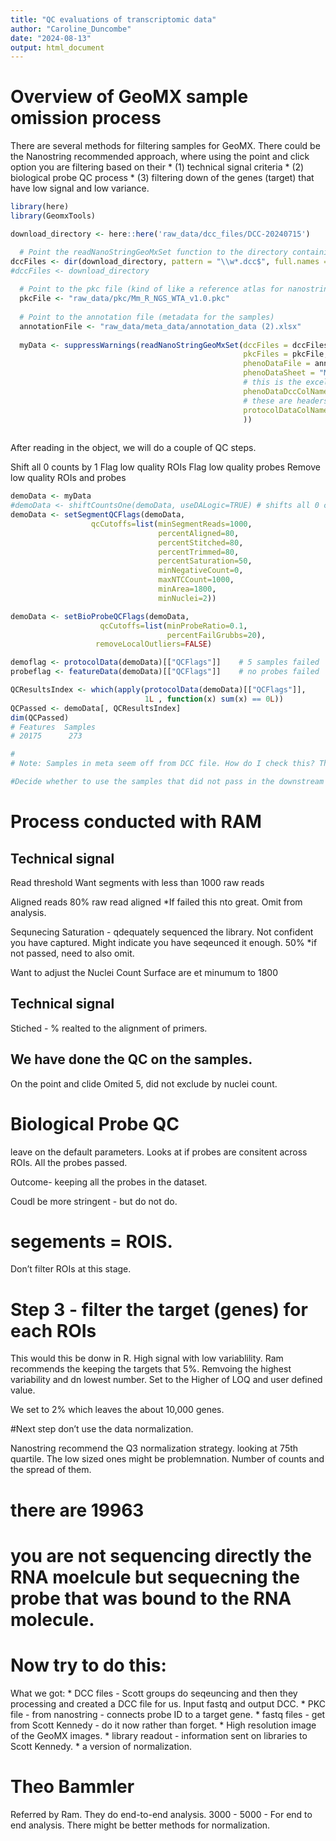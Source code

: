 ```yaml
---
title: "QC evaluations of transcriptomic data"
author: "Caroline_Duncombe"
date: "2024-08-13"
output: html_document
---
```


# Overview of GeoMX sample omission process

There are several methods for filtering samples for GeoMX. There could be the Nanostring recommended approach, where using the point and click option you are filtering based on their 
* (1) technical signal criteria
* (2) biological probe QC process
* (3) filtering down of the genes (target) that have low signal and low variance. 

```r

library(here)
library(GeomxTools)

```

```r
download_directory <- here::here('raw_data/dcc_files/DCC-20240715')

  # Point the readNanoStringGeoMxSet function to the directory containing DCC files from this plate
dccFiles <- dir(download_directory, pattern = "\\w*.dcc$", full.names = TRUE)
#dccFiles <- download_directory
  
  # Point to the pkc file (kind of like a reference atlas for nanostring)
  pkcFile <- "raw_data/pkc/Mm_R_NGS_WTA_v1.0.pkc"
  
  # Point to the annotation file (metadata for the samples)
  annotationFile <- "raw_data/meta_data/annotation_data (2).xlsx"
  
  myData <- suppressWarnings(readNanoStringGeoMxSet(dccFiles = dccFiles,
                                                    pkcFiles = pkcFile,
                                                    phenoDataFile = annotationFile,
                                                    phenoDataSheet = "Master",
                                                    # this is the excel sheet’s name
                                                    phenoDataDccColName = "SAMPLE_ID",
                                                    # these are headers/column names in the excel file
                                                    protocolDataColNames = c("ROI_ID") # Add columns about sequencing data here. 
                                                    ))
  
```

After reading in the object, we will do a couple of QC steps.

Shift all 0 counts by 1
Flag low quality ROIs
Flag low quality probes
Remove low quality ROIs and probes

```r
demoData <- myData
#demoData <- shiftCountsOne(demoData, useDALogic=TRUE) # shifts all 0 counts in the file to 1 (why is this necessary?)
demoData <- setSegmentQCFlags(demoData, 
                  qcCutoffs=list(minSegmentReads=1000, 
                                 percentAligned=80, 
                                 percentStitched=80,
                                 percentTrimmed=80,
                                 percentSaturation=50,
                                 minNegativeCount=0, 
                                 maxNTCCount=1000,
                                 minArea=1800,
                                 minNuclei=2))

demoData <- setBioProbeQCFlags(demoData,
                    qcCutoffs=list(minProbeRatio=0.1,
                                   percentFailGrubbs=20),
                   removeLocalOutliers=FALSE)

demoflag <- protocolData(demoData)[["QCFlags"]]    # 5 samples failed
probeflag <- featureData(demoData)[["QCFlags"]]    # no probes failed

QCResultsIndex <- which(apply(protocolData(demoData)[["QCFlags"]], 
                              1L , function(x) sum(x) == 0L))
QCPassed <- demoData[, QCResultsIndex]
dim(QCPassed) 
# Features  Samples 
# 20175      273 

#
# Note: Samples in meta seem off from DCC file. How do I check this? The samples filtered don't match what I have found. 

#Decide whether to use the samples that did not pass in the downstream analysis.

```


# Process conducted with RAM

## Technical signal 
Read threshold
Want segments with less than 1000 raw reads

Aligned reads
80% raw read aligned
*If failed this nto great. Omit from analysis. 

Sequnecing Saturation - qdequately sequenced the library. Not confident you have captured. Might indicate you have seqeunced it enough. 
50%
*if not passed, need to also omit. 

Want to adjust the Nuclei Count
Surface are et minumum to 1800

## Technical signal 


Stiched - %
realted to the alignment of primers. 

## We have done the QC on the samples.
On the point and clide
Omited 5, did not exclude by nuclei count. 


# Biological Probe QC
leave on the default parameters.
Looks at if probes are consitent across ROIs. 
All the probes passed. 

Outcome- keeping all the probes in the dataset.

Coudl be more stringent - but do not do.

# segements = ROIS.
Don't filter ROIs at this stage.

# Step 3 - filter the target (genes) for each ROIs
This would this be donw in R.
High signal with low variablility.
Ram recommends the keeping the targets that 5%. Remvoing the highest variability and dn lowest number. 
Set to the Higher of LOQ and user defined value.

We set to 2% which leaves the about 10,000 genes. 

#Next step don't use the data normalization. 

Nanostring recommend the Q3 normalization strategy. looking at 75th quartile.
The low sized ones might be problemnation. Number of counts and the spread of them. 


# there are 19963
# you are not sequencing directly the RNA moelcule but sequecning the probe that was bound to the RNA molecule. 


# Now try to do this:

What we got:
* DCC files - Scott groups do seqeuncing and then they processing and created a DCC file for us. Input fastq and output DCC. 
* PKC file - from nanostring - connects probe ID to a target gene.
* fastq files - get from Scott Kennedy - do it now rather than forget. 
* High resolution image of the GeoMX images. 
* library readout - information sent on libraries to Scott Kennedy.
* a version of normalization. 

# Theo Bammler

Referred by Ram.
They do end-to-end analysis. 
3000 - 5000 - For end to end analysis. 
There might be better methods for normalization. 
